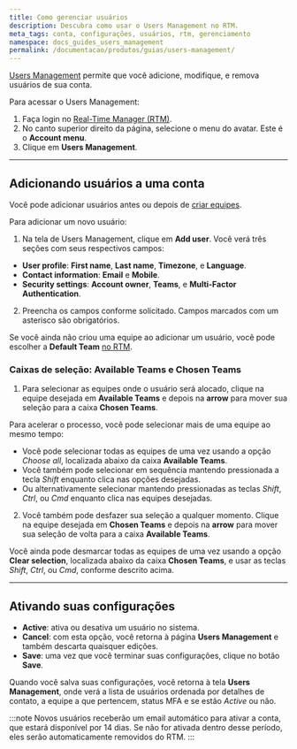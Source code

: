 ```yaml
---
title: Como gerenciar usuários
description: Descubra como usar o Users Management no RTM.
meta_tags: conta, configurações, usuários, rtm, gerenciamento
namespace: docs_guides_users_management
permalink: /documentacao/produtos/guias/users-management/
---
```


[Users Management](/en/documentation/products/accounts/users-and-teams/) permite que você adicione, modifique, e remova usuários de sua conta.

Para acessar o Users Management:

1. Faça login no [Real-Time Manager (RTM)](https://manager.azion.com/).
2. No canto superior direito da página, selecione o menu do avatar. Este é o **Account menu**.
3. Clique em **Users Management**.

---

## Adicionando usuários a uma conta

Você pode adicionar usuários antes ou depois de [criar equipes](/pt-br/documentacao/produtos/guias/teams-permissions/#adicionando-equipes).

Para adicionar um novo usuário:

1. Na tela de Users Management, clique em **Add user**. Você verá três seções com seus respectivos campos:

- **User profile**: **First name**, **Last name**, **Timezone**, e **Language**.
- **Contact information**: **Email** e **Mobile**.
- **Security settings**: **Account owner**, **Teams**, e **Multi-Factor Authentication**.

2. Preencha os campos conforme solicitado. Campos marcados com um asterisco são obrigatórios.

Se você ainda não criou uma equipe ao adicionar um usuário, você pode escolher a **Default Team** [no RTM](https://manager.azion.com/).

### Caixas de seleção: Available Teams e Chosen Teams

1. Para selecionar as equipes onde o usuário será alocado, clique na equipe desejada em **Available Teams** e depois na **arrow** para mover sua seleção para a caixa **Chosen Teams**.

Para acelerar o processo, você pode selecionar mais de uma equipe ao mesmo tempo:

   - Você pode selecionar todas as equipes de uma vez usando a opção *Choose all*, localizada abaixo da caixa **Available Teams**.
   - Você também pode selecionar em sequência mantendo pressionada a tecla *Shift* enquanto clica nas opções desejadas.
   - Ou alternativamente selecionar mantendo pressionadas as teclas *Shift*, *Ctrl*, ou *Cmd* enquanto clica nas equipes desejadas.

2. Você também pode desfazer sua seleção a qualquer momento. Clique na equipe desejada em **Chosen Teams** e depois na **arrow** para mover sua seleção de volta para a caixa **Available Teams**.

Você ainda pode desmarcar todas as equipes de uma vez usando a opção **Clear selection**, localizada abaixo da caixa **Chosen Teams**, e usar as teclas *Shift*, *Ctrl*, ou *Cmd*, conforme descrito acima.

---

## Ativando suas configurações

- **Active**: ativa ou desativa um usuário no sistema.
- **Cancel**: com esta opção, você retorna à página **Users Management** e também descarta quaisquer edições.
- **Save**: uma vez que você terminar suas configurações, clique no botão **Save**.

Quando você salva suas configurações, você retorna à tela **Users Management**, onde verá a lista de usuários ordenada por detalhes de contato, a equipe a que pertencem, status MFA e se estão *Active* ou não.

:::note
Novos usuários receberão um email automático para ativar a conta, que estará disponível por 14 dias. Se não for ativada dentro desse período, eles serão automaticamente removidos do RTM.
:::
